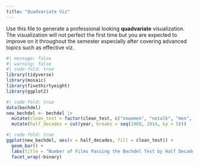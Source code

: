 ```yaml
---
title: "Quadvariate Viz"
---
```


Use this file to generate a professional looking **quadvariate** visualization.  The visualization will not perfect the first time but you are expected to improve on it throughout the semester especially after covering advanced topics such as effective viz.

```r
#| message: false
#| warning: false
#| code-fold: true
library(tidyverse)
library(mosaic)
library(fivethirtyeight)
library(ggplot2)
```

```r
#| code-fold: true
data(bechdel)
new_bechdel <- bechdel |>
  mutate(clean_test = factor(clean_test, c("nowomen", "notalk", "men", "dubious", "ok"))) |>
  mutate(half_decades = cut(year, breaks = seq(1969, 2014, by = 5)))
```

```r
#| code-fold: true
ggplot(new_bechdel, aes(x = half_decades, fill = clean_test)) +
  geom_bar() +
  labs(title = "Number of Films Passing the Bechdel Test by Half Decade and Degree of Passing", fill = "Degree of Passing", y = "Number of Movies", x = "Half Decades") +
  facet_wrap(~binary)
```
